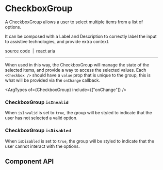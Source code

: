 
<Meta title="Components/CheckboxGroup" />

# CheckboxGroup

A CheckboxGroup allows a user to select multiple items from a list of options.

It can be composed with a Label and Description to correctly label the input to
assistive technologies, and provide extra context.

[source code](https://github.com/alex-mcgovern/boondoggle/tree/main/src/components/checkbox)
&nbsp;|&nbsp;
[react aria](https://react-spectrum.adobe.com/react-aria/CheckboxGroup.html)

<hr />

<Canvas of={checkboxGroupExamples.example} source="none" />

When used in this way, the CheckboxGroup will manage the state of the selected
items, and provide a way to access the selected values. Each `<Checkbox />`
should have a `value` prop that is unique to the group, this is what will be
provided via the `onChange` callback.

<ArgTypes of={CheckboxGroup} include={["onChange"]} />

### CheckboxGroup `isInvalid`

When `isInvalid` is set to `true`, the group will be styled to indicate that the
user has not selected a valid option.

<Canvas of={checkboxGroupExamples.isInvalid} />

### CheckboxGroup `isDisabled`

When `isDisabled` is set to `true`, the group will be styled to indicate that
the user cannot interact with the options.

<Canvas of={checkboxGroupExamples.isDisabled} />

## Component API

<ArgTypes of={CheckboxGroup} />
